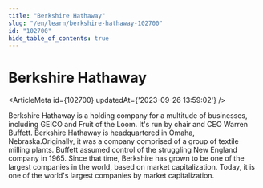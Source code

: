```yaml
---
title: "Berkshire Hathaway"
slug: "/en/learn/berkshire-hathaway-102700"
id: "102700"
hide_table_of_contents: true
---
```



# Berkshire Hathaway

<ArticleMeta id={102700} updatedAt={'2023-09-26 13:59:02'} />
<div className='border-solid border-b border-t-0 my-4 border-[var(--ifm-color-gray-300)]' />

Berkshire Hathaway is a holding company for a multitude of businesses, including GEICO and Fruit of the Loom. It's run by chair and CEO Warren Buffett. Berkshire Hathaway is headquartered in Omaha, Nebraska.Originally, it was a company comprised of a group of textile milling plants. Buffett assumed control of the struggling New England company in 1965. Since that time, Berkshire has grown to be one of the largest companies in the world, based on market capitalization. Today, it is one of the world's largest companies by market capitalization.
